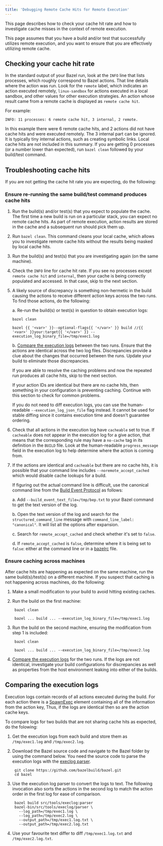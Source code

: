 ```yaml
---
title: 'Debugging Remote Cache Hits for Remote Execution'
---
```



This page describes how to check your cache hit rate and how to investigate
cache misses in the context of remote execution.

This page assumes that you have a build and/or test that successfully
utilizes remote execution, and you want to ensure that you are effectively
utilizing remote cache.

## Checking your cache hit rate

In the standard output of your Bazel run, look at the `INFO` line that lists
processes, which roughly correspond to Bazel actions. That line details
where the action was run. Look for the `remote` label, which indicates an action
executed remotely, `linux-sandbox` for actions executed in a local sandbox,
and other values for other execution strategies. An action whose result came
from a remote cache is displayed as `remote cache hit`.

For example:

```none {:.devsite-disable-click-to-copy}
INFO: 11 processes: 6 remote cache hit, 3 internal, 2 remote.
```

In this example there were 6 remote cache hits, and 2 actions did not have
cache hits and were executed remotely. The 3 internal part can be ignored.
It is typically tiny internal actions, such as creating symbolic links. Local
cache hits are not included in this summary. If you are getting 0 processes
(or a number lower than expected), run `bazel clean` followed by your build/test
command.

## Troubleshooting cache hits

If you are not getting the cache hit rate you are expecting, do the following:

### Ensure re-running the same build/test command produces cache hits

1. Run the build(s) and/or test(s) that you expect to populate the cache. The
   first time a new build is run on a particular stack, you can expect no remote
   cache hits. As part of remote execution, action results are stored in the
   cache and a subsequent run should pick them up.

2. Run `bazel clean`. This command cleans your local cache, which allows
   you to investigate remote cache hits without the results being masked by
   local cache hits.

3. Run the build(s) and test(s) that you are investigating again (on the same
   machine).

4. Check the `INFO` line for cache hit rate. If you see no processes except
   `remote cache hit` and `internal`, then your cache is being correctly populated and
   accessed. In that case, skip to the next section.

5. A likely source of discrepancy is something non-hermetic in the build causing
   the actions to receive different action keys across the two runs. To find
   those actions, do the following:

   a. Re-run the build(s) or test(s) in question to obtain execution logs:

      ```posix-terminal
      bazel clean

      bazel {{ '<var>' }}--optional-flags{{ '</var>' }} build //{{ '<var>' }}your:target{{ '</var>' }} --execution_log_binary_file=/tmp/exec1.log
      ```

   b. [Compare the execution logs](#compare-logs-the-execution-logs) between the
      two runs. Ensure that the actions are identical across the two log files.
      Discrepancies provide a clue about the changes that occurred between the
      runs. Update your build to eliminate those discrepancies.

   If you are able to resolve the caching problems and now the repeated run
   produces all cache hits, skip to the next section.

   If your action IDs are identical but there are no cache hits, then something
   in your configuration is preventing caching. Continue with this section to
   check for common problems.

   If you do not need to diff execution logs, you can use the
   human-readable `--execution_log_json_file` flag instead. It cannot be
   used for stable diffing since it contains execution time and doesn't
   guarantee ordering.

5. Check that all actions in the execution log have `cacheable` set to true. If
   `cacheable` does not appear in the execution log for a give action, that
   means that the corresponding rule may have a `no-cache` tag in its
   definition in the `BUILD` file. Look at the human-readable `progress_message`
   field in the execution log to help determine where the action is coming from.

6. If the actions are identical and `cacheable` but there are no cache hits, it
   is possible that your command line includes `--noremote_accept_cached` which
   would disable cache lookups for a build.

   If figuring out the actual command line is difficult, use the canonical
   command line from the
   [Build Event Protocol](/remote/bep)
   as follows:

   a. Add `--build_event_text_file=/tmp/bep.txt` to your Bazel command to get
    the text version of the log.

   b. Open the text version of the log and search for the
    `structured_command_line` message with `command_line_label: "canonical"`.
    It will list all the options after expansion.

   c. Search for `remote_accept_cached` and check whether it's set to `false`.

   d. If `remote_accept_cached` is `false`, determine where it is being
      set to `false`: either at the command line or in a
      [bazelrc](/docs/bazelrc#bazelrc-file-locations) file.

### Ensure caching across machines

After cache hits are happening as expected on the same machine, run the
same build(s)/test(s) on a different machine. If you suspect that caching is
not happening across machines, do the following:

1. Make a small modification to your build to avoid hitting existing caches.

2. Run the build on the first machine:

   ```posix-terminal
    bazel clean

    bazel ... build ... --execution_log_binary_file=/tmp/exec1.log
   ```

3. Run the build on the second machine, ensuring the modification from step 1
   is included:

   ```posix-terminal
    bazel clean

    bazel ... build ... --execution_log_binary_file=/tmp/exec2.log
   ```

4. [Compare the execution logs](#compare-logs-the-execution-logs) for the two
    runs. If the logs are not identical, investigate your build configurations
    for discrepancies as well as properties from the host environment leaking
    into either of the builds.

## Comparing the execution logs

Execution logs contain records of all actions executed during the build. For
each action there is a
[SpawnExec](https://github.com/bazelbuild/bazel/blob/42389d9468a954f3793a19f8e026b022b39aefca/src/main/protobuf/spawn.proto#L67)
element containing all of the information from the action key, Thus, if the
logs are identical then so are the action cache keys.

To compare logs for two builds that are not sharing cache hits as expected,
do the folowing:

1. Get the execution logs from each build and store them as `/tmp/exec1.log` and
   `/tmp/exec2.log`.

2. Download the Bazel source code and navigate to the Bazel folder by using
    the command below. You need the source code to parse the
    execution logs with the
    [execlog parser](https://source.bazel.build/bazel/+/master:src/tools/execlog/).

        git clone https://github.com/bazelbuild/bazel.git
        cd bazel

3. Use the execution log parser to convert the logs to text. The following
   invocation also sorts the actions in the second log to match the action order
   in the first log for ease of comparison.

        bazel build src/tools/execlog:parser
        bazel-bin/src/tools/execlog/parser \
          --log_path=/tmp/exec1.log \
          --log_path=/tmp/exec2.log \
          --output_path=/tmp/exec1.log.txt \
          --output_path=/tmp/exec2.log.txt

4. Use your favourite text differ to diff `/tmp/exec1.log.txt` and
   `/tmp/exec2.log.txt`.
